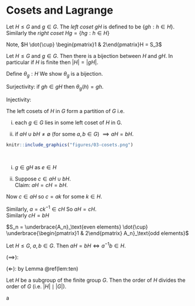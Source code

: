 # Cosets and Lagrange

::: {.definition}
Let $H \leq G$ and $g \in G$.
The *left coset $gH$* is defined to be $\{ gh : h \in H \}$.
Similarly the *right coset* $Hg = \{ hg : h \in H \}$
:::

::: {.example}
\begin{align*}
    S_3 &= \{ e, \begin{pmatrix}1 & 2 & 3\end{pmatrix}, \begin{pmatrix}1 & 3 & 2\end{pmatrix}, \begin{pmatrix}1 & 2\end{pmatrix}, \begin{pmatrix}1 & 3\end{pmatrix}, \begin{pmatrix}2 & 3\end{pmatrix} \} \\
    H &= \{ \text{id}, \begin{pmatrix}1 & 2 & 3\end{pmatrix}, \begin{pmatrix}1 & 3 & 2\end{pmatrix} \} = A_3 \\
    \begin{pmatrix}1 & 2\end{pmatrix}H &= \left\{ \begin{pmatrix}1 & 2\end{pmatrix}, \begin{pmatrix}1 & 2\end{pmatrix}\begin{pmatrix}1 & 2 & 3\end{pmatrix}, \begin{pmatrix}1 & 2\end{pmatrix}\begin{pmatrix}1 & 3 & 2\end{pmatrix} \right\} \\
    &= \left\{ \begin{pmatrix}1 & 2\end{pmatrix}, \begin{pmatrix}2 & 3\end{pmatrix}, \begin{pmatrix}1 & 3\end{pmatrix} \right\} \\
    \begin{pmatrix}1 & 2 & 3\end{pmatrix}H &= H \ (\text{since H is a subgroup})
\end{align*} 
Note, $H \dot{\cup} \begin{pmatrix}1 & 2\end{pmatrix}H = S_3$
:::

::: {.lemma #nine}
Let $H \leq G$ and $g \in G$.
Then there is a bijection between $H$ and $gH$.
In particular if $H$ is finite then $|H| = |gH|$.
:::

::: {.proof}
Define $\theta_g : H$
\begin{align*}
    \theta_g : H &\to gH \\
    h &\mapsto gh.
\end{align*}
We show $\theta_g$ is a bijection.

Surjectivity: if $gh \in gH$ then $\theta_g(h) = gh$.

Injectivity: \begin{align*}
    \theta_g(h_1) &= \theta_g(h_2) \\
    g h_1 &= g h_2 \\
    \implies h_1 &= h_2 \ (\text{cancellation law})
\end{align*} 
:::

::: {.lemma #ten}
The left cosets of $H$ in $G$ form a partition of $G$ i.e.

i. each $g \in G$ lies in some left coset of $H$ in G.

ii. if $aH \cup bH \neq \emptyset$ (for some $a, b \in G$) $\implies aH = bH$.
:::

```r
knitr::include_graphics("figures/03-cosets.png") 
```

::: {.proof}
\ 

i. $g \in gH$ as $e \in H$

ii. Suppose $c \in aH \cup bH$. \
Claim: $aH = cH = bH$.

Now $c \in aH$ so $c = ak$ for some $k \in H$.
\begin{align*}
    \implies cH &= \{ c h : h \in H \} \\
    &= \{ a k h : h \in H \} \subseteq aH.
\end{align*} 

Similarly, $a = c k^{-1} \in cH$
\begin{align*}
    \implies aH \subseteq cH.
\end{align*} 
So $aH = cH$. \
Similarly $cH = bH$
:::

::: {.example}
$S_n = \underbrace{A_n}_\text{even elements} \dot{\cup} \underbrace{\begin{pmatrix}1 & 2\end{pmatrix} A_n}_\text{odd elements}$
:::

::: {.lemma #eleven}
Let $H \leq G$, $a, b \in G$.
Then $aH = bH \iff a^{-1} b \in H$.
:::

::: {.proof}

$(\implies)$:
\begin{align*}
    b &\in bH = aH \\
    \implies b &= ah \text{ for some } h \in H \\
    \implies a^{-1} b &= h \in H
\end{align*} 

$(\Longleftarrow)$:
\begin{align*}
    \text{Suppose } a^{-1}b &= k \in H \\
    \implies b &= ak \in aH \\
    \text{also } b &\in bH. \\
    \implies aH &= bH
\end{align*} by Lemma \@ref(lem:ten)
:::

::: {.theorem #three name="Lagrange's Theorem"}
Let $H$ be a subgroup of the finite group $G$.
Then the order of $H$ divides the order of $G$ (i.e. $|H| \mid |G|$).
:::

::: {.proof}
a
:::